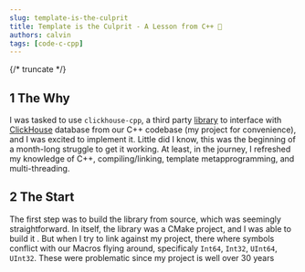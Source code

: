 ```yaml
---
slug: template-is-the-culprit
title: Template is the Culprit - A Lesson from C++ 🔧
authors: calvin
tags: [code-c-cpp]
---
```



{/* truncate */}

## 1 The Why
I was tasked to use `clickhouse-cpp`, a third party [library](https://github.com/ClickHouse/clickhouse-cpp) to interface with [ClickHouse](http://clickhouse.com/) database from our C++ codebase (my project for convenience), and I was excited to implement it. Little did I know, this was the beginning of a month-long struggle to get it working. At least, in the journey, I refreshed my knowledge of C++, compiling/linking, template metapprogramming, and multi-threading.

## 2 The Start
The first step was to build the library from source, which was seemingly straightforward. In itself, the library was a CMake project, and I was able to build it . But when I try to link against my project, there where symbols conflict with our Macros flying around, specificaly `Int64`, `Int32`, `UInt64`, `UInt32`. These were problematic since my project is well over 30 years